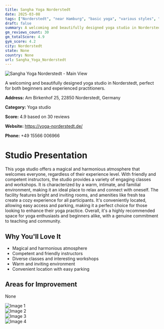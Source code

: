 ```yaml
---
title: Sangha Yoga Norderstedt
date: 2025-03-08
tags: ["Norderstedt", "near Hamburg", "basic yoga", "various styles", "family-friendly", "cozy atmosphere", "Norderstedt"]  
draft: false
summary: A welcoming and beautifully designed yoga studio in Norderstedt, perfect for both beginners and experienced practitioners.
gm_reviews_count: 30
gm_totalScore: 4.9
gym_score: 4.2
city: Norderstedt
state: None
country: None
url: Sangha_Yoga_Norderstedt
---
```


<div className="aspect-[16/9] relative my-8">
  <img 
    src="https://lh5.googleusercontent.com/p/AF1QipMd55zt8YchEwm4g7sk9XjGZulqjcuLhQ9uaJqx=w1920-h1080-k-no"
    alt="Sangha Yoga Norderstedt - Main View"
    className="object-cover absolute inset-0 w-full h-full rounded-lg"
  />
</div>

A welcoming and beautifully designed yoga studio in Norderstedt, perfect for both beginners and experienced practitioners.

**Address:** Am Birkenhof 25, 22850 Norderstedt, Germany

**Category:** Yoga studio

**Score:** 4.9 based on 30 reviews

**Website:** https://yoga-norderstedt.de/

**Phone:** +49 15566 006966

# Studio Presentation

This yoga studio offers a magical and harmonious atmosphere that welcomes everyone, regardless of their experience level. With friendly and competent instructors, the studio provides a variety of engaging classes and workshops. It is characterized by a warm, intimate, and familial environment, making it an ideal place to relax and connect with oneself. The facility features bright and inviting rooms, and amenities like fresh tea create a cozy experience for all participants. It's conveniently located, allowing easy access and parking, making it a perfect choice for those looking to enhance their yoga practice. Overall, it's a highly recommended space for yoga enthusiasts and beginners alike, with a genuine commitment to teaching and community.

## Why You'll Love It

- Magical and harmonious atmosphere
- Competent and friendly instructors
- Diverse classes and interesting workshops
- Warm and inviting environment
- Convenient location with easy parking

## Areas for Improvement

None

<div className="grid grid-cols-1 xl:grid-cols-2 gap-4 my-8">
<div className="aspect-[4/3] relative"><img src="https://lh5.googleusercontent.com/p/AF1QipOMdSI1JUHevekKnMLUQaDq_oqZCehBEBLZRpsD=w1920-h1080-k-no" alt="Image 1" className="object-cover absolute inset-0 w-full h-full rounded-lg" /></div>
<div className="aspect-[4/3] relative"><img src="https://lh5.googleusercontent.com/p/AF1QipOk0Bat5lVKwnWmKZTXLEp9SJQ_XIQtjUAMp7oe=w1920-h1080-k-no" alt="Image 2" className="object-cover absolute inset-0 w-full h-full rounded-lg" /></div>
<div className="aspect-[4/3] relative"><img src="https://lh5.googleusercontent.com/p/AF1QipMyMndCMmE6-oEIQLqBTt_O6odQ7pVL9dTk85fD=w1920-h1080-k-no" alt="Image 3" className="object-cover absolute inset-0 w-full h-full rounded-lg" /></div>
<div className="aspect-[4/3] relative"><img src="https://lh5.googleusercontent.com/p/AF1QipO4cdV33AEnvDlASJh1FIKT5_LUdvF19le-9Rgn=w1920-h1080-k-no" alt="Image 4" className="object-cover absolute inset-0 w-full h-full rounded-lg" /></div>
</div>